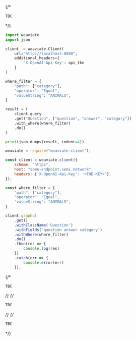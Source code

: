 
<Tabs groupId="languages">
{/* <TabItem value="graphql" label="GraphQL">

```graphql
TBC
```

</TabItem> */}
<TabItem value="py" label="Python">

```python
import weaviate
import json

client  = weaviate.Client(
    url="http://localhost:8080",
    additional_headers={
        'X-OpenAI-Api-Key': api_tkn
    }
)

where_filter = {
    "path": ["category"],
    "operator": "Equal",
    "valueString": "ANIMALS",
}

result = (
    client.query
    .get("Question", ["question", "answer", "category"])
    .with_where(where_filter)
    .do()
)

print(json.dumps(result, indent=4))
```

</TabItem>
<TabItem value="js" label="JavaScript">

```js
weaviate = require("weaviate-client");

const client = weaviate.client({
    scheme: "https",
    host: "some-endpoint.semi.network",
    headers: {'X-OpenAI-Api-Key': '<THE-KEY>'},    
});

const where_filter = {
    "path": ["category"],
    "operator": "Equal",
    "valueString": "ANIMALS",
}

client.graphql
    .get()
    .withClassName('Question')
    .withFields('question answer category')
    .withWhere(where_filter)
    .do()
    .then(res => {
        console.log(res)
    })
    .catch(err => {
        console.error(err)
    });
```

</TabItem>
{/* <TabItem value="go" label="Go">

```go
TBC
```

</TabItem> */}
{/* <TabItem value="java" label="Java">

```java
TBC
```

</TabItem> */}
{/* <TabItem value="curl" label="Curl">

```bash
TBC
```

</TabItem> */}
</Tabs>